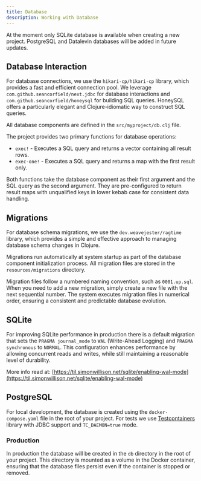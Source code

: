 ```yaml
---
title: Database
description: Working with Database
---
```


<Callout title="Info" type="info">At the moment only SQLite database is available when creating a new project. PostgreSQL and Datalevin databases will be added in future updates.</Callout>

## Database Interaction

For database connections, we use the `hikari-cp/hikari-cp` library, which provides a fast and efficient connection pool.
We leverage `com.github.seancorfield/next.jdbc` for database interactions and `com.github.seancorfield/honeysql` for building SQL queries. HoneySQL offers a particularly elegant and Clojure-idiomatic way to construct SQL queries.

All database components are defined in the `src/myproject/db.clj` file.

The project provides two primary functions for database operations:

- `exec!` - Executes a SQL query and returns a vector containing all result rows.
- `exec-one!` - Executes a SQL query and returns a map with the first result only.

Both functions take the database component as their first argument and the SQL query as the second argument. They are pre-configured to return result maps with unqualified keys in lower kebab case for consistent data handling.


## Migrations

For database schema migrations, we use the `dev.weavejester/ragtime` library, which provides a simple and effective approach to managing database schema changes in Clojure.

Migrations run automatically at system startup as part of the database component initialization process. All migration files are stored in the `resources/migrations` directory.

Migration files follow a numbered naming convention, such as `0001.up.sql`. When you need to add a new migration, simply create a new file with the next sequential number. The system executes migration files in numerical order, ensuring a consistent and predictable database evolution.


## SQLite

For improving SQLite performance in production there is a default migration that sets the `PRAGMA journal_mode` to `WAL` (Write-Ahead Logging) and `PRAGMA synchronous` to `NORMAL`.
This configuration enhances performance by allowing concurrent reads and writes, while still maintaining a reasonable level of durability.

More info read at: [https://til.simonwillison.net/sqlite/enabling-wal-mode](https://til.simonwillison.net/sqlite/enabling-wal-mode)

## PostgreSQL

For local development, the database is created using the `docker-compose.yaml` file in the root of your project. For tests we use [Testcontainers](https://www.testcontainers.org/) library with JDBC support and `TC_DAEMON=true` mode.

### Production

In production the database will be created in the `db` directory in the root of your project.
This directory is mounted as a volume in the Docker container, ensuring that the database files persist even if the container is stopped or removed.
